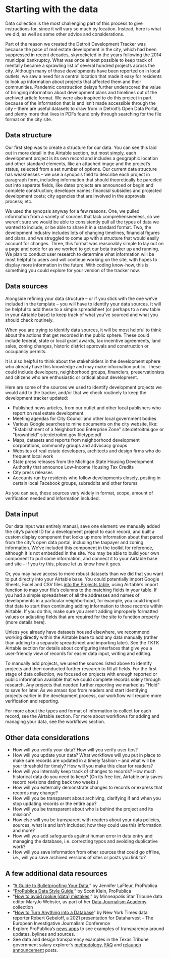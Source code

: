 
# Starting with the data
Data collection is the most challenging part of this process to give instructions for, since it will vary so much by location. Instead, here is what we did, as well as some other advice and considerations. 

Part of the reason we created the Detroit Development Tracker was because the pace of real estate development in the city, which had been suppressed in recent decades, skyrocketed in the years following the 2014 municipal bankruptcy. What was once almost possible to keep track of mentally became a sprawling list of several hundred projects across the city. Although many of those developments have been reported on in local outlets, we saw a need for a central location that made it easy for residents to look up information about projects that affected them and their communities. Pandemic construction delays further underscored the value of bringing information about development plans and timelines out of the archived article format. We were also inspired to do this project in part because of the information that is and isn’t made accessible through the city – there are useful datasets to draw from in Detroit’s Open Data Portal, and plenty more that lives in PDFs found only through searching for the file format on the city site. 


## Data structure

Our first step was to create a structure for our data. You can see this laid out in more detail in the Airtable section, but most simply, each development project is its own record and includes a geographic location and other standard elements, like an attached image and the project’s status, selected from a set number of options. Our current data structure has weaknesses – we use a synopsis field to describe each project in paragraph form, including information that should theoretically be parceled out into separate fields, like dates projects are announced or begin and complete construction; developer names; financial subsidies and projected development costs; city agencies that are involved in the approvals process; etc. 

We used the synopsis anyway for a few reasons. One, we pulled information from a variety of sources that lack comprehensiveness, so we weren’t sure we would be able to consistently pull all the types of data we wanted to include, or be able to share it in a standard format. Two, the development industry includes lots of changing timelines, financial figures and plans, and we struggled to come up with a structure that would easily account for changes. Three, this format was reasonably simple to lay out on a page and code for as we worked to get our beta tracker up and running. We plan to conduct user research to determine what information will be most helpful to users and will continue working on the site, with hopes to display more information in the future. With coding know-how, this is something you could explore for your version of the tracker now. 


## Data sources

Alongside refining your data structure – or if you stick with the one we’ve included in the template – you will have to identify your data sources. It will be helpful to add these to a simple spreadsheet (or perhaps to a new table in your Airtable base) to keep track of what you’ve sourced and what you should check routinely. 

When you are trying to identify data sources, it will be most helpful to think about the actions that get recorded in the public sphere. These could include federal, state or local grant awards, tax incentive agreements, land sales, zoning changes, historic district approvals and construction or occupancy permits.

It is also helpful to think about the stakeholders in the development sphere who already have this knowledge and may make information public. These could include developers, neighborhood groups, financiers, preservationists and citizens who are enthusiastic or critical about development. 

Here are some of the sources we used to identify development projects we would add to the tracker, and/or that we check routinely to keep the development tracker updated: 



* Published news articles, from our outlet and other local publishers who report on real estate development
* Meeting agendas for City Council and other local government bodies
* Various Google searches to mine documents on the city website, like: "Establishment of a Neighborhood Enterprise Zone" site:detroitmi.gov or "brownfield" site:detroitmi.gov filetype:pdf
* Maps, datasets and reports from neighborhood development corporations, community groups and advocacy groups
* Websites of real estate developers, architects and design firms who do frequent local work
* State press releases from the Michigan State Housing Development Authority that announce Low-Income Housing Tax Credits
* City press releases 
* Accounts run by residents who follow developments closely, posting in certain local Facebook groups, subreddits and other forums

As you can see, these sources vary widely in format, scope, amount of verification needed and  information included. 


## Data input

Our data input was entirely manual, save one element: we manually added the city’s parcel ID for a development project to each record, and built a custom display component that looks up more information about that parcel from the city’s open data portal, including the taxpayer and zoning information. We’ve included this component in the toolkit for reference, although it is not embedded in the site. You may be able to build your own component to pull some information, and connect it to your Airtable base and site – if you try this, please let us know how it goes. 

Or, you may have access to more robust datasets than we did that you want to put directly into your Airtable base. You could potentially import Google Sheets, Excel and CSV files [into the Projects table](https://support.airtable.com/hc/en-us/sections/200928025-Importing-and-adding-data), using Airtable’s import function to map your file’s columns to the matching fields in your table. If you had a simple spreadsheet of all the addresses and names of developments in a particular neighborhood, for example, you could import that data to start then continuing adding information to those records within Airtable. If you do this, make sure you aren’t adding improperly formatted values or adjusting fields that are required for the site to function properly (more details here). 

Unless you already have datasets housed elsewhere, we recommend working directly within the Airtable base to add any data manually (rather than adding to a separate spreadsheet and importing later). See the TKTK Airtable section for details about configuring interfaces that give you a user-friendly view of records for easier data input, writing and editing.  

To manually add projects, we used the sources listed above to identify projects and then conducted further research to fill all fields. For the first stage of data collection, we focused on projects with enough reported or public information available that we could complete records solely through research. Any projects that needed further reporting we marked as “Hold” to save for later. As we amass tips from readers and start identifying projects earlier in the development process, our workflow will require more verification and reporting. 

For more about the types and format of information to collect for each record, see the Airtable section. For more about workflows for adding and managing your data, see the workflows section. 


## Other data considerations 



* How will you verify your data? How will you verify user tips? 
* How will you update your data? What workflows will you put in place to make sure records are updated in a timely fashion – and what will be your threshold for timely? How will you make this clear for readers?
* How will you internally keep track of changes to records? How much historical data do you need to keep? (On its free tier, Airtable only saves record revisions dating back two weeks.)
* How will you externally demonstrate changes to records or express that records may change?
* How will you be transparent about archiving, clarifying if and when you stop updating records or the entire app? 
* How will you be transparent about who is behind the project and its mission?
* How else will you be transparent with readers about your data policies, sources, what is and isn’t included; how they could use this information and more?
* How will you add safeguards against human error in data entry and managing the database, i.e. correcting typos and avoiding duplicative work?
* How will you save information from other sources that could go offline, i.e., will you save archived versions of sites or posts you link to?


## A few additional data resources



* “[A Guide to Bulletproofing Your Data](https://github.com/propublica/guides/blob/master/data-bulletproofing.md),” by Jennifer LaFleur, ProPublica
* “[ProPublica Data Style Guide](https://github.com/propublica/guides/blob/master/news-apps.md),” by Scott Klein, ProPublica
* “[How to avoid rookie [data] mistakes](https://docs.google.com/document/d/163ym9Iy4XRPz9FpRGCRhPijzFsbsvndJcGpjJI9g_AA/edit),” by Minneapolis Star Tribune data editor MaryJo Webster, as part of her [Data Journalism Academy](https://sites.google.com/view/mj-basic-data-academy/home?authuser=0) collection
* “[How to Turn Anything into a Database](https://dataharvest.eu/wp-content/uploads/2021/05/Rob-Gebeloff.pdf)” by New York Times data reporter Robert Gebeloff, a 2021 presentation for Dataharvest - The European Investigative Journalism Conference
* Explore ProPublica’s [news apps](https://www.propublica.org/newsapps/) to see examples of transparency around updates, bylines and sources. 
* See data and design transparency examples in the Texas Tribune government salary explorer’s [methodology](https://salaries.texastribune.org/about/?_ga=2.1214513.1065584702.1647208049-1784223172.1641491379), [FAQ](https://salaries.texastribune.org/faq/?_ga=2.1214513.1065584702.1647208049-1784223172.1641491379) and [relaunch announcement](https://www.texastribune.org/2020/05/20/texas-tribune-salaries-database/) posts. 
<TableOfContents index={3} />
